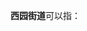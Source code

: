 '''西园街道'''可以指：
{{PRC admin/disambig|34/01/04/005/000|35/05/82/003/000|41/17/02/003/000|62/01/03/001/000}}
{{disambig|cat=四字乡级行政区划消歧义}}